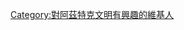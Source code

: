 {{Userbox
  |border-c = #000000
  |border-s = 1
  |id-c     = #ffffff
  |id-s     = 12
  |id-fc    = #000000
  |info-s   = 9
  |info-fc  = #000000
  |id       = [[File:Oldmexicocity.jpg|60px]]
  |info     = 這個用戶對[[阿茲特克文明]]很有興趣。
}}
[[Category:對阿茲特克文明有興趣的維基人]]